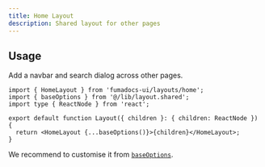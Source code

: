 ```yaml
---
title: Home Layout
description: Shared layout for other pages
---
```


<Customisation />

## Usage

Add a navbar and search dialog across other pages.

```tsx title="/app/(home)/layout.tsx"
import { HomeLayout } from 'fumadocs-ui/layouts/home';
import { baseOptions } from '@/lib/layout.shared';
import type { ReactNode } from 'react';

export default function Layout({ children }: { children: ReactNode }) {
  return <HomeLayout {...baseOptions()}>{children}</HomeLayout>;
}
```

We recommend to customise it from [`baseOptions`](/docs/ui/navigation/links).
